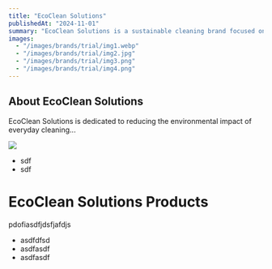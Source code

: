 ```yaml
---
title: "EcoClean Solutions"
publishedAt: "2024-11-01"
summary: "EcoClean Solutions is a sustainable cleaning brand focused on eco-friendly products, offering a range of biodegradable cleaning solutions for homes and businesses."
images:
  - "/images/brands/trial/img1.webp"
  - "/images/brands/trial/img2.jpg"
  - "/images/brands/trial/img3.png"
  - "/images/brands/trial/img4.png"
---
```


## About EcoClean Solutions

EcoClean Solutions is dedicated to reducing the environmental impact of everyday cleaning...

<div>
    <div>
        <img className="m-0" src="/images/brands/trial/img2.jpg"/>
    </div>
</div>

- sdf
- sdf

# EcoClean Solutions Products

pdofiasdfjdsfjafdjs

- asdfdfsd
- asdfasdf
- asdfasdf


